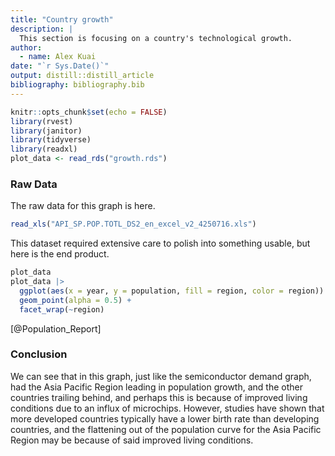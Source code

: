 ```yaml
---
title: "Country growth"
description: |
  This section is focusing on a country's technological growth.
author:
  - name: Alex Kuai
date: "`r Sys.Date()`"
output: distill::distill_article
bibliography: bibliography.bib
---
```


```r
knitr::opts_chunk$set(echo = FALSE)
library(rvest)
library(janitor)
library(tidyverse)
library(readxl)
plot_data <- read_rds("growth.rds")
```

### Raw Data
The raw data for this graph is here.

```r
read_xls("API_SP.POP.TOTL_DS2_en_excel_v2_4250716.xls")
```

This dataset required extensive care to polish into something usable, but here is the end product.

```r
plot_data
plot_data |> 
  ggplot(aes(x = year, y = population, fill = region, color = region)) +
  geom_point(alpha = 0.5) +
  facet_wrap(~region)
```
[@Population_Report]

### Conclusion
We can see that in this graph, just like the semiconductor demand graph, had the Asia Pacific Region leading in population growth, and the other countries trailing behind, and perhaps this is because of improved living conditions due to an influx of microchips. However, studies have shown that more developed countries typically have a lower birth rate than developing countries, and the flattening out of the population curve for the Asia Pacific Region may be because of said improved living conditions. 


